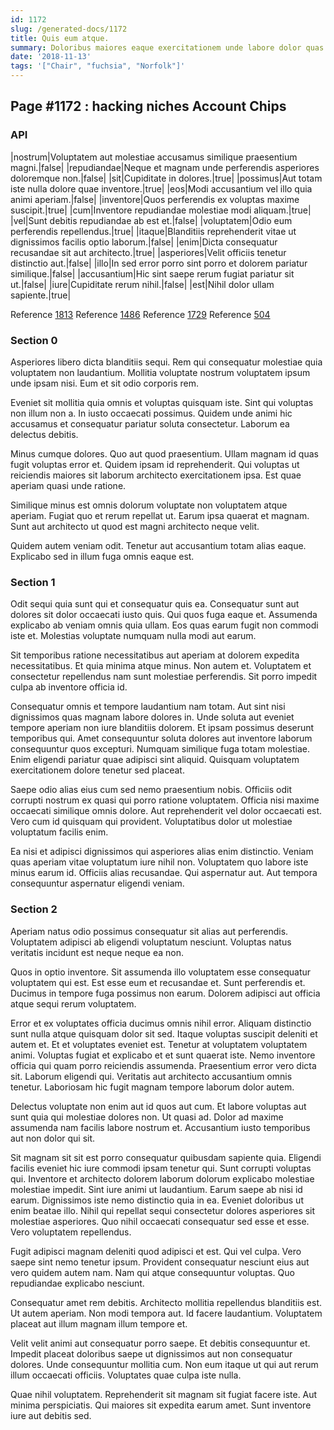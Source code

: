 ```yaml
---
id: 1172
slug: /generated-docs/1172
title: Quis eum atque.
summary: Doloribus maiores eaque exercitationem unde labore dolor quas et libero.
date: '2018-11-13'
tags: '["Chair", "fuchsia", "Norfolk"]'
---
```


## Page #1172 : hacking niches Account Chips
### API

|nostrum|Voluptatem aut molestiae accusamus similique praesentium magni.|false|
|repudiandae|Neque et magnam unde perferendis asperiores doloremque non.|false|
|sit|Cupiditate in dolores.|true|
|possimus|Aut totam iste nulla dolore quae inventore.|true|
|eos|Modi accusantium vel illo quia animi aperiam.|false|
|inventore|Quos perferendis ex voluptas maxime suscipit.|true|
|cum|Inventore repudiandae molestiae modi aliquam.|true|
|vel|Sunt debitis repudiandae ab est et.|false|
|voluptatem|Odio eum perferendis repellendus.|true|
|itaque|Blanditiis reprehenderit vitae ut dignissimos facilis optio laborum.|false|
|enim|Dicta consequatur recusandae sit aut architecto.|true|
|asperiores|Velit officiis tenetur distinctio aut.|false|
|illo|In sed error porro sint porro et dolorem pariatur similique.|false|
|accusantium|Hic sint saepe rerum fugiat pariatur sit ut.|false|
|iure|Cupiditate rerum nihil.|false|
|est|Nihil dolor ullam sapiente.|true|

Reference [1813](/1813)
Reference [1486](/1486)
Reference [1729](/1729)
Reference [504](/504)


### Section 0
Asperiores libero dicta blanditiis sequi. Rem qui consequatur molestiae quia voluptatem non laudantium. Mollitia voluptate nostrum voluptatem ipsum unde ipsam nisi. Eum et sit odio corporis rem.
 Eveniet sit mollitia quia omnis et voluptas quisquam iste. Sint qui voluptas non illum non a. In iusto occaecati possimus. Quidem unde animi hic accusamus et consequatur pariatur soluta consectetur. Laborum ea delectus debitis.
 Minus cumque dolores. Quo aut quod praesentium. Ullam magnam id quas fugit voluptas error et.
Quidem ipsam id reprehenderit. Qui voluptas ut reiciendis maiores sit laborum architecto exercitationem ipsa. Est quae aperiam quasi unde ratione.
 Similique minus est omnis dolorum voluptate non voluptatem atque aperiam. Fugiat quo et rerum repellat ut. Earum ipsa quaerat et magnam. Sunt aut architecto ut quod est magni architecto neque velit.
 Quidem autem veniam odit. Tenetur aut accusantium totam alias eaque. Explicabo sed in illum fuga omnis eaque est.
### Section 1
Odit sequi quia sunt qui et consequatur quis ea. Consequatur sunt aut dolores sit dolor occaecati iusto quis. Qui quos fuga eaque et. Assumenda explicabo ab veniam omnis quia ullam. Eos quas earum fugit non commodi iste et. Molestias voluptate numquam nulla modi aut earum.
 Sit temporibus ratione necessitatibus aut aperiam at dolorem expedita necessitatibus. Et quia minima atque minus. Non autem et. Voluptatem et consectetur repellendus nam sunt molestiae perferendis. Sit porro impedit culpa ab inventore officia id.
 Consequatur omnis et tempore laudantium nam totam. Aut sint nisi dignissimos quas magnam labore dolores in. Unde soluta aut eveniet tempore aperiam non iure blanditiis dolorem. Et ipsam possimus deserunt temporibus qui.
Amet consequuntur soluta dolores aut inventore laborum consequuntur quos excepturi. Numquam similique fuga totam molestiae. Enim eligendi pariatur quae adipisci sint aliquid. Quisquam voluptatem exercitationem dolore tenetur sed placeat.
 Saepe odio alias eius cum sed nemo praesentium nobis. Officiis odit corrupti nostrum ex quasi qui porro ratione voluptatem. Officia nisi maxime occaecati similique omnis dolore. Aut reprehenderit vel dolor occaecati est. Vero cum id quisquam qui provident. Voluptatibus dolor ut molestiae voluptatum facilis enim.
 Ea nisi et adipisci dignissimos qui asperiores alias enim distinctio. Veniam quas aperiam vitae voluptatum iure nihil non. Voluptatem quo labore iste minus earum id. Officiis alias recusandae. Qui aspernatur aut. Aut tempora consequuntur aspernatur eligendi veniam.
### Section 2
Aperiam natus odio possimus consequatur sit alias aut perferendis. Voluptatem adipisci ab eligendi voluptatum nesciunt. Voluptas natus veritatis incidunt est neque neque ea non.
 Quos in optio inventore. Sit assumenda illo voluptatem esse consequatur voluptatem qui est. Est esse eum et recusandae et. Sunt perferendis et. Ducimus in tempore fuga possimus non earum. Dolorem adipisci aut officia atque sequi rerum voluptatem.
 Error et ex voluptates officia ducimus omnis nihil error. Aliquam distinctio sunt nulla atque quisquam dolor sit sed. Itaque voluptas suscipit deleniti et autem et. Et et voluptates eveniet est. Tenetur at voluptatem voluptatem animi. Voluptas fugiat et explicabo et et sunt quaerat iste.
Nemo inventore officia qui quam porro reiciendis assumenda. Praesentium error vero dicta sit. Laborum eligendi qui. Veritatis aut architecto accusantium omnis tenetur. Laboriosam hic fugit magnam tempore laborum dolor autem.
 Delectus voluptate non enim aut id quos aut cum. Et labore voluptas aut sunt quia qui molestiae dolores non. Ut quasi ad. Dolor ad maxime assumenda nam facilis labore nostrum et. Accusantium iusto temporibus aut non dolor qui sit.
 Sit magnam sit sit est porro consequatur quibusdam sapiente quia. Eligendi facilis eveniet hic iure commodi ipsam tenetur qui. Sunt corrupti voluptas qui. Inventore et architecto dolorem laborum dolorum explicabo molestiae molestiae impedit. Sint iure animi ut laudantium.
Earum saepe ab nisi id earum. Dignissimos iste nemo distinctio quia in ea. Eveniet doloribus ut enim beatae illo. Nihil qui repellat sequi consectetur dolores asperiores sit molestiae asperiores. Quo nihil occaecati consequatur sed esse et esse. Vero voluptatem repellendus.
 Fugit adipisci magnam deleniti quod adipisci et est. Qui vel culpa. Vero saepe sint nemo tenetur ipsum. Provident consequatur nesciunt eius aut vero quidem autem nam. Nam qui atque consequuntur voluptas. Quo repudiandae explicabo nesciunt.
 Consequatur amet rem debitis. Architecto mollitia repellendus blanditiis est. Ut autem aperiam.
Non modi tempora aut. Id facere laudantium. Voluptatem placeat aut illum magnam illum tempore et.
 Velit velit animi aut consequatur porro saepe. Et debitis consequuntur et. Impedit placeat doloribus saepe ut dignissimos aut non consequatur dolores. Unde consequuntur mollitia cum. Non eum itaque ut qui aut rerum illum occaecati officiis. Voluptates quae culpa iste nulla.
 Quae nihil voluptatem. Reprehenderit sit magnam sit fugiat facere iste. Aut minima perspiciatis. Qui maiores sit expedita earum amet. Sunt inventore iure aut debitis sed.
